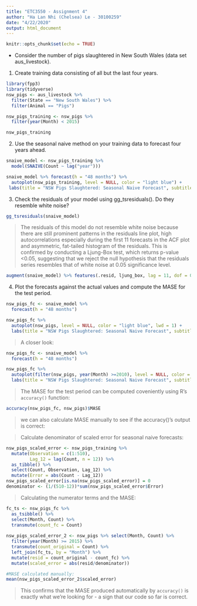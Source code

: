 ---
title: "ETC3550 - Assignment 4"
author: "Ha Lan Nhi (Chelsea) Le - 30100259"
date: "4/22/2020"
output: html_document
---

```{r setup, include=FALSE}
knitr::opts_chunk$set(echo = TRUE)
```

* Consider the number of pigs slaughtered in New South Wales (data set aus_livestock).

1. Create training data consisting of all but the last four years.

```{r}
library(fpp3)
library(tidyverse)
nsw_pigs <- aus_livestock %>% 
  filter(State == "New South Wales") %>% 
  filter(Animal == "Pigs")

nsw_pigs_training <- nsw_pigs %>% 
  filter(year(Month) < 2015)

nsw_pigs_training
```

2. Use the seasonal naive method on your training data to forecast four years ahead.

```{r}
snaive_model <- nsw_pigs_training %>%
  model(SNAIVE(Count ~ lag("year"))) 

snaive_model %>% forecast(h = "48 months") %>% 
  autoplot(nsw_pigs_training, level = NULL, color = "light blue") +
 labs(title = "NSW Pigs Slaughtered: Seasonal Naive Forecast", subtitle = "For four years from Jan 2015 to Dec 2018")
```

3. Check the residuals of your model using gg_tsresiduals(). Do they resemble white noise?

```{r}
gg_tsresiduals(snaive_model)
```

> The residuals of this model do not resemble white noise because there are still prominent patterns in the residuals line plot, high autocorrelations especially during the first 11 forecasts in the ACF plot and asymmetric, fat-tailed histogram of the residuals. This is confirmed by conducting a Ljung-Box test, which returns p-value <0.05, suggesting that we reject the null hypothesis that the residuals series resembles that of white noise at 0.05 significance level. 

```{r}
augment(snaive_model) %>% features(.resid, ljung_box, lag = 11, dof = 0)
```


4. Plot the forecasts against the actual values and compute the MASE for the test period.

```{r}
nsw_pigs_fc <- snaive_model %>% 
  forecast(h = "48 months") 

nsw_pigs_fc %>% 
  autoplot(nsw_pigs, level = NULL, color = "light blue", lwd = 1) +
  labs(title = "NSW Pigs Slaughtered: Seasonal Naive Forecast", subtitle = "For four years from Jan 2015 to Dec 2018")
```
> A closer look: 

```{r}
nsw_pigs_fc <- snaive_model %>% 
  forecast(h = "48 months") 

nsw_pigs_fc %>% 
  autoplot(filter(nsw_pigs, year(Month) >=2010), level = NULL, color = "light blue", lwd = 1) +
  labs(title = "NSW Pigs Slaughtered: Seasonal Naive Forecast", subtitle = "For four years from Jan 2015 to Dec 2018")
```

> The MASE for the test period can be computed coveniently using R's `accuracy()` function: 

```{r}
accuracy(nsw_pigs_fc, nsw_pigs)$MASE
```

> we can also calculate MASE manually to see if the accuracy()'s output is correct: 

> Calculate denominator of scaled error for seasonal naive forecasts: 

```{r}
nsw_pigs_scaled_error <- nsw_pigs_training %>% 
  mutate(Observation = c(1:510), 
         Lag_12 = lag(Count, n = 12)) %>% 
  as_tibble() %>% 
  select(Count, Observation, Lag_12) %>%
  mutate(Error = abs(Count - Lag_12)) 
nsw_pigs_scaled_error[is.na(nsw_pigs_scaled_error)] = 0
denominator <- (1/(510-12))*sum(nsw_pigs_scaled_error$Error)
```

> Calculating the numerator terms and the MASE: 

```{r}
fc_ts <- nsw_pigs_fc %>% 
  as_tsibble() %>%
  select(Month, Count) %>% 
  transmute(count_fc = Count)
  
nsw_pigs_scaled_error_2 <- nsw_pigs %>% select(Month, Count) %>%
  filter(year(Month) >= 2015) %>% 
  transmute(count_original = Count) %>% 
  left_join(fc_ts, by = "Month") %>% 
  mutate(resid = count_original - count_fc) %>% 
  mutate(scaled_error = abs(resid/denominator)) 

#MASE calculated manually: 
mean(nsw_pigs_scaled_error_2$scaled_error)
```

> This confirms that the MASE produced automatically by `accuracy()` is exactly what we're looking for - a sign that our code so far is correct. 
